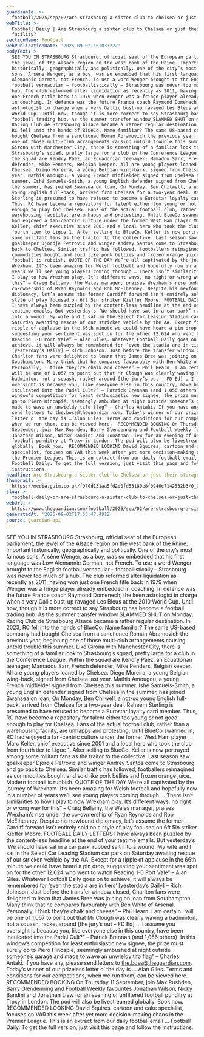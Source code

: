```yaml
---
guardianId: >-
  football/2025/sep/02/are-strasbourg-a-sister-club-to-chelsea-or-just-their-storage-facility
webTitle: >-
  Football Daily | Are Strasbourg a sister club to Chelsea or just their storage
  facility?
sectionName: Football
webPublicationDate: '2025-09-02T16:03:22Z'
bodyText: >-
  SEE YOU IN STRASBOURG Strasbourg, official seat of the European parliament,
  the jewel of the Alsace region on the west bank of the Rhine. Important
  historically, geographically and politically. One of the city’s most famous
  sons, Arsène Wenger, as a boy, was so embedded that his first language was Low
  Alemannic German, not French. To use a word Wenger brought to the English
  football vernacular – footballistically – Strasbourg was never too much of a
  hub. The club reformed after liquidation as recently as 2011, having won just
  one French title back in 1979 when Wenger was a fringe player already embedded
  in coaching. In defence was the future France coach Raymond Domenech, the keen
  astrologist in charge when a very Gallic bust-up ravaged Les Bleus at the 2010
  World Cup. Until now, though it is more correct to say Strasbourg has become a
  football trading hub. As the summer transfer window SLAMMED SHUT on Monday,
  Racing Club de Strasbourg Alsace became a rather regular destination. In 2023,
  RC fell into the hands of BlueCo. Name familiar? The same US-based company had
  bought Chelsea from a sanctioned Roman Abramovich the previous year, beginning
  one of those multi-club arrangements causing untold trouble this summer. Like
  Girona with Manchester City, there is something of a familiar look to
  Strasbourg’s squad, pretty large for a club in the Conference League. Within
  the squad are Kendry Páez, an Ecuadorian teenager; Mamadou Sarr, French
  defender; Mike Penders, Belgian keeper. All are young players loaned by
  Chelsea. Diego Moreira, a young Belgian wing-back, signed from Chelsea last
  year. Mathis Amougou, a young French midfielder signed from Chelsea this
  summer. Ishé Samuels-Smith, a young English defender signed from Chelsea in
  the summer, has joined Swansea on loan, On Monday, Ben Chilwell, a not-so
  young English full-back, arrived from Chelsea for a two-year deal. Raheem
  Sterling is presumed to have refused to become a Eurostar loyalty card member.
  Thus, RC have become a repository for talent either too young or not good
  enough to play for Chelsea. Fans of the actual football club, rather than a
  warehousing facility, are unhappy and protesting. Until BlueCo swanned in, RC
  had enjoyed a fan-centric culture under the former West Ham player Marc
  Keller, chief executive since 2001 and a local hero who took the club from
  fourth tier to Ligue 1. After selling to BlueCo, Keller is now portrayed among
  some militant fans as the traitor to the collective. Last season saw
  goalkeeper Djordje Petrovic and winger Andrey Santos come to Strasbourg and go
  back to Chelsea. Similar traffic has followed, footballers reimagined as
  commodities bought and sold like pork bellies and frozen orange juice. Modern
  football is rubbish. QUOTE OF THE DAY We’re all captivated by the journey of
  Wrexham. It’s been amazing for Welsh football and hopefully now in a number of
  years we’ll see young players coming through … There isn’t similarities to how
  I play to how Wrexham play. It’s different ways, no right or wrong way for
  this” – Craig Bellamy, the Wales manager, praises Wrexham’s rise under the
  co-ownership of Ryan Reynolds and Rob McElhenney. Despite his newfound
  diplomacy, let’s assume the former Cardiff forward isn’t entirely sold on a
  style of play focused on 6ft 5in striker Kieffer Moore. FOOTBALL DAILY LETTERS
  I have always been puzzled by the content-less headline at the end of your
  teatime emails. But yesterday’s ‘We should have sat in a car park’ rubbed salt
  into a wound. My wife and I sat in the Select Car Leasing Stadium car park on
  Saturday awaiting rescue of our stricken vehicle by the AA. Except for a
  ripple of applause in the 66th minute we could have heard a pin drop,
  suggesting your sentiment was spot on for the other 12,624 who went to watch
  Reading 1-0 Port Vale” – Alan Giles. Whatever Football Daily goes on to
  achieve, it will always be remembered for ‘even the stadia are in tiers’
  [yesterday’s Daily] – Rich Johnson. Just before the transfer window closed,
  Charlton fans were delighted to learn that James Bree was joining on loan from
  Southampton. Many think that he compares favourably with Ben White of Arsenal.
  Personally, I think they’re chalk and cheese” – Phil Hearn. I am certain I
  will be one of 1,057 to point out that Mr Clough was clearly waving a
  badminton, not a squash, racket around [the jury’s out – FD Ed] … I assume you
  oversight is because you, like everyone else in this country, have been
  inculcated into the Padel Cult?” – Patrick Brennan (and 1,056 others). In this
  window’s competition for least enthusiastic new signee, the prize must surely
  go to Piero Hincapié, seemingly ambushed at night outside someone’s garage and
  made to wave an unwieldy tifo flag” – Charles Antaki. If you have any, please
  send letters to the.boss@theguardian.com. Today’s winner of our prizeless
  letter o’ the day is … Alan Giles. Terms and conditions for our competitions,
  when we run them, can be viewed here.  RECOMMENDED BOOKING On Thursday 11
  September, join Max Rushden, Barry Glendenning and Football Weekly favourites
  Jonathan Wilson, Nicky Bandini and Jonathan Liew for an evening of unfiltered
  football punditry at Troxy in London. The pod will also be livestreamed
  globally. Book now.  RECOMMENDED LOOKING David Squires, cartoon and cake
  specialist, focuses on VAR this week after yet more decision-making chaos in
  the Premier League. This is an extract from our daily football email …
  Football Daily. To get the full version, just visit this page and follow the
  instructions.
headline: Are Strasbourg a sister club to Chelsea or just their storage facility?
thumbnail: >-
  https://media.guim.co.uk/f970d131aa5fd2d0fd53180e8f0946c7142532b3/0_0_3871_3096/500.jpg
slug: >-
  football-daily-or-are-strasbourg-a-sister-club-to-chelsea-or-just-their-storage-facility
webUrl: >-
  https://www.theguardian.com/football/2025/sep/02/are-strasbourg-a-sister-club-to-chelsea-or-just-their-storage-facility
generatedAt: '2025-09-02T17:53:47.491Z'
source: guardian-api
---
```

SEE YOU IN STRASBOURG Strasbourg, official seat of the European parliament, the jewel of the Alsace region on the west bank of the Rhine. Important historically, geographically and politically. One of the city’s most famous sons, Arsène Wenger, as a boy, was so embedded that his first language was Low Alemannic German, not French. To use a word Wenger brought to the English football vernacular – footballistically – Strasbourg was never too much of a hub. The club reformed after liquidation as recently as 2011, having won just one French title back in 1979 when Wenger was a fringe player already embedded in coaching. In defence was the future France coach Raymond Domenech, the keen astrologist in charge when a very Gallic bust-up ravaged Les Bleus at the 2010 World Cup. Until now, though it is more correct to say Strasbourg has become a football trading hub. As the summer transfer window SLAMMED SHUT on Monday, Racing Club de Strasbourg Alsace became a rather regular destination. In 2023, RC fell into the hands of BlueCo. Name familiar? The same US-based company had bought Chelsea from a sanctioned Roman Abramovich the previous year, beginning one of those multi-club arrangements causing untold trouble this summer. Like Girona with Manchester City, there is something of a familiar look to Strasbourg’s squad, pretty large for a club in the Conference League. Within the squad are Kendry Páez, an Ecuadorian teenager; Mamadou Sarr, French defender; Mike Penders, Belgian keeper. All are young players loaned by Chelsea. Diego Moreira, a young Belgian wing-back, signed from Chelsea last year. Mathis Amougou, a young French midfielder signed from Chelsea this summer. Ishé Samuels-Smith, a young English defender signed from Chelsea in the summer, has joined Swansea on loan, On Monday, Ben Chilwell, a not-so young English full-back, arrived from Chelsea for a two-year deal. Raheem Sterling is presumed to have refused to become a Eurostar loyalty card member. Thus, RC have become a repository for talent either too young or not good enough to play for Chelsea. Fans of the actual football club, rather than a warehousing facility, are unhappy and protesting. Until BlueCo swanned in, RC had enjoyed a fan-centric culture under the former West Ham player Marc Keller, chief executive since 2001 and a local hero who took the club from fourth tier to Ligue 1. After selling to BlueCo, Keller is now portrayed among some militant fans as the traitor to the collective. Last season saw goalkeeper Djordje Petrovic and winger Andrey Santos come to Strasbourg and go back to Chelsea. Similar traffic has followed, footballers reimagined as commodities bought and sold like pork bellies and frozen orange juice. Modern football is rubbish. QUOTE OF THE DAY We’re all captivated by the journey of Wrexham. It’s been amazing for Welsh football and hopefully now in a number of years we’ll see young players coming through … There isn’t similarities to how I play to how Wrexham play. It’s different ways, no right or wrong way for this” – Craig Bellamy, the Wales manager, praises Wrexham’s rise under the co-ownership of Ryan Reynolds and Rob McElhenney. Despite his newfound diplomacy, let’s assume the former Cardiff forward isn’t entirely sold on a style of play focused on 6ft 5in striker Kieffer Moore. FOOTBALL DAILY LETTERS I have always been puzzled by the content-less headline at the end of your teatime emails. But yesterday’s ‘We should have sat in a car park’ rubbed salt into a wound. My wife and I sat in the Select Car Leasing Stadium car park on Saturday awaiting rescue of our stricken vehicle by the AA. Except for a ripple of applause in the 66th minute we could have heard a pin drop, suggesting your sentiment was spot on for the other 12,624 who went to watch Reading 1-0 Port Vale” – Alan Giles. Whatever Football Daily goes on to achieve, it will always be remembered for ‘even the stadia are in tiers’ [yesterday’s Daily] – Rich Johnson. Just before the transfer window closed, Charlton fans were delighted to learn that James Bree was joining on loan from Southampton. Many think that he compares favourably with Ben White of Arsenal. Personally, I think they’re chalk and cheese” – Phil Hearn. I am certain I will be one of 1,057 to point out that Mr Clough was clearly waving a badminton, not a squash, racket around [the jury’s out – FD Ed] … I assume you oversight is because you, like everyone else in this country, have been inculcated into the Padel Cult?” – Patrick Brennan (and 1,056 others). In this window’s competition for least enthusiastic new signee, the prize must surely go to Piero Hincapié, seemingly ambushed at night outside someone’s garage and made to wave an unwieldy tifo flag” – Charles Antaki. If you have any, please send letters to the.boss@theguardian.com. Today’s winner of our prizeless letter o’ the day is … Alan Giles. Terms and conditions for our competitions, when we run them, can be viewed here.  RECOMMENDED BOOKING On Thursday 11 September, join Max Rushden, Barry Glendenning and Football Weekly favourites Jonathan Wilson, Nicky Bandini and Jonathan Liew for an evening of unfiltered football punditry at Troxy in London. The pod will also be livestreamed globally. Book now.  RECOMMENDED LOOKING David Squires, cartoon and cake specialist, focuses on VAR this week after yet more decision-making chaos in the Premier League. This is an extract from our daily football email … Football Daily. To get the full version, just visit this page and follow the instructions.
